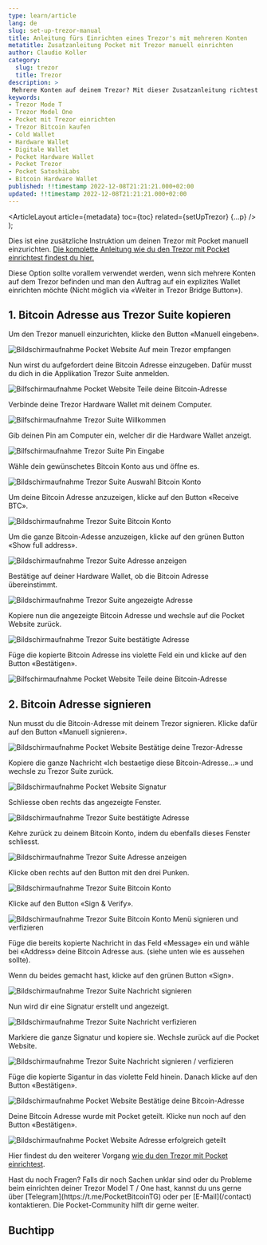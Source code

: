 ```yaml
---
type: learn/article
lang: de
slug: set-up-trezor-manual
title: Anleitung fürs Einrichten eines Trezor's mit mehreren Konten
metatitle: Zusatzanleitung Pocket mit Trezor manuell einrichten
author: Claudio Koller
category:
  slug: trezor
  title: Trezor
description: >
 Mehrere Konten auf deinem Trezor? Mit dieser Zusatzanleitung richtest du einen Auftrag manuell ein.
keywords:
- Trezor Mode T
- Trezor Model One
- Pocket mit Trezor einrichten
- Trezor Bitcoin kaufen
- Cold Wallet
- Hardware Wallet
- Digitale Wallet
- Pocket Hardware Wallet
- Pocket Trezor
- Pocket SatoshiLabs
- Bitcoin Hardware Wallet
published: !!timestamp 2022-12-08T21:21:21.000+02:00
updated: !!timestamp 2022-12-08T21:21:21.000+02:00
---
```



  <ArticleLayout
    article={metadata}
    toc={toc}
    related={setUpTrezor}
    {...p}
  />
);

Dies ist eine zusätzliche Instruktion um deinen Trezor mit Pocket manuell einzurichten. [Die komplette Anleitung wie du den Trezor mit Pocket einrichtest findest du hier.](/learn/trezor/set-up-trezor)

Diese Option sollte vorallem verwendet werden, wenn sich mehrere Konten auf dem Trezor befinden und man den Auftrag auf ein explizites Wallet einrichten möchte (Nicht möglich via «Weiter in Trezor Bridge Button»).

## 1. Bitcoin Adresse aus Trezor Suite kopieren

Um den Trezor manuell einzurichten, klicke den Button «Manuell eingeben».

![Bildschirmaufnahme Pocket Website Auf mein Trezor empfangen](https://cdn.pocketbitcoin.com/DAFU6jOFNao/8685c9bf-d3ed-46e7-bca4-4639db69feee.png?width=1748&height=1240&placeholder=data:image/png;base64,iVBORw0KGgoAAAANSUhEUgAAAAQAAAADCAIAAAA7ljmRAAAACXBIWXMAAC4jAAAuIwF4pT92AAAAMElEQVQImWNIZqjqte2b4tjdKVXIsGPhoQ//3379/+/M7jMMigwZbgxZyQwN8QyZAG3lEcrhIUl+AAAAAElFTkSuQmCC)

Nun wirst du aufgefordert deine Bitcoin Adresse einzugeben. Dafür musst du dich in die Applikation Trezor Suite anmelden.

![Bilfschirmaufnahme Pocket Website Teile deine Bitcoin-Adresse](https://cdn.pocketbitcoin.com/DAFU6jOFNao/2069aaa9-7cf4-48e1-a6d8-bd064324f586.png?width=1748&height=1240&placeholder=data:image/png;base64,iVBORw0KGgoAAAANSUhEUgAAAAQAAAADCAIAAAA7ljmRAAAACXBIWXMAAC4jAAAuIwF4pT92AAAAMklEQVQImQEnANj/AG0YgJZTlZZPj440eACxoL6tsr72//7j4OUAIgBhOABlYwB9YABscpgRxe7KoWQAAAAASUVORK5CYII=)

Verbinde deine Trezor Hardware Wallet mit deinem Computer.

![Bilfschirmaufnahme Trezor Suite Willkommen](https://cdn.pocketbitcoin.com/DAFU6jOFNao/c10c163c-fa9b-48ab-a536-6b00a7fdb33c.png?width=1748&height=1240&placeholder=data:image/png;base64,iVBORw0KGgoAAAANSUhEUgAAAAQAAAADCAIAAAA7ljmRAAAACXBIWXMAAC4jAAAuIwF4pT92AAAAMElEQVQImWPIZKivZqivZyhuZchkeHjz+c//Pz58//j07hMGSYYCM4Y8D4bMIIYEAGEhEWLhsCfTAAAAAElFTkSuQmCC)

Gib deinen Pin am Computer ein, welcher dir die Hardware Wallet anzeigt.

![Bilfschirmaufnahme Trezor Suite Pin Eingabe](https://cdn.pocketbitcoin.com/DAFU6jOFNao/aefdb926-976c-4daf-bb31-d28ffd92dbfd.png?width=1748&height=1240&placeholder=data:image/png;base64,iVBORw0KGgoAAAANSUhEUgAAAAQAAAADCAIAAAA7ljmRAAAACXBIWXMAAC4jAAAuIwF4pT92AAAAMElEQVQImWOwZUjbXL5lf9OWXAYfBnWG3B/f//7//z+GIZCBk6EqTrUlU7cxmCEBAEcJD64QQDX5AAAAAElFTkSuQmCC)

Wähle dein gewünschetes Bitcoin Konto aus und öffne es.

![Bildschirmaufnahme Trezor Suite Auswahl Bitcoin Konto](https://cdn.pocketbitcoin.com/DAFU6jOFNao/7c746685-ffcc-4bcd-8362-b0a6c0b54e40.png?width=1748&height=1240&placeholder=data:image/png;base64,iVBORw0KGgoAAAANSUhEUgAAAAQAAAADCAIAAAA7ljmRAAAACXBIWXMAAC4jAAAuIwF4pT92AAAAMElEQVQImWMIYyjLZSirYyjoYEhjeLLt/f9v//9/+//r9BcGPoZKA4YyF4asMIZkAFqAEUquVNvIAAAAAElFTkSuQmCC)

Um deine Bitcoin Adresse anzuzeigen, klicke auf den Button «Receive BTC».

![Bildschirmaufnahme Trezor Suite Bitcoin Konto](https://cdn.pocketbitcoin.com/DAFU6jOFNao/e2313434-9db4-4cda-9d73-30445f2d66eb.png?width=1748&height=1240&placeholder=data:image/png;base64,iVBORw0KGgoAAAANSUhEUgAAAAQAAAADCAIAAAA7ljmRAAAACXBIWXMAAC4jAAAuIwF4pT92AAAAMklEQVQImQEnANj/AEcAXdG5zMa1xmgCVAB3O5L///v4/v2RT4YAHQBYjmacflyPTQBWgkMSoRXw3q0AAAAASUVORK5CYII=)

Um die ganze Bitcoin-Adesse anzuzeigen, klicke auf den grünen Button «Show full address».

![Bildschirmaufnahme Trezor Suite Adresse anzeigen](https://cdn.pocketbitcoin.com/DAFU6jOFNao/9ca96930-3017-466f-94bb-a540c8f02771.png?width=1748&height=1240&placeholder=data:image/png;base64,iVBORw0KGgoAAAANSUhEUgAAAAQAAAADCAIAAAA7ljmRAAAACXBIWXMAAC4jAAAuIwF4pT92AAAAMElEQVQImWOIZCgoZ6hqZ6hpZ8hiOLX90v//f+98fLZvyyEGSYYCG4YSB4YUL4YIAE4TEGO+HPqrAAAAAElFTkSuQmCC)

Bestätige auf deiner Hardware Wallet, ob die Bitcoin Adresse übereinstimmt.

![Bildschirmaufnahme Trezor Suite angezeigte Adresse](https://cdn.pocketbitcoin.com/DAFU6jOFNao/2cc1222c-6b2d-46ec-9b98-9d28e44f4b00.png?width=1748&height=1240&placeholder=data:image/png;base64,iVBORw0KGgoAAAANSUhEUgAAAAQAAAADCAIAAAA7ljmRAAAACXBIWXMAAC4jAAAuIwF4pT92AAAAMklEQVQImQEnANj/AEYAbf/c///z/4wAZgBAAIPW19bNz8uGAHgAAQB80pTp56r0YABslwAUOdcgrCkAAAAASUVORK5CYII=)

Kopiere nun die angezeigte Bitcoin Adresse und wechsle auf die Pocket Website zurück.

![Bildschirmaufnahme Trezor Suite bestätigte Adresse](https://cdn.pocketbitcoin.com/DAFU6jOFNao/94c162c8-73bc-480b-bebc-228767f5dabc.png?width=1748&height=1240&placeholder=data:image/png;base64,iVBORw0KGgoAAAANSUhEUgAAAAQAAAADCAIAAAA7ljmRAAAACXBIWXMAAC4jAAAuIwF4pT92AAAAMklEQVQImQEnANj/AFEAeP/S///u/58AdwBGAInq4e3f2d2PAIAAAwB7/LL//9D/ZwByqooVmWEQDCoAAAAASUVORK5CYII=)

Füge die kopierte Bitcoin Adresse ins violette Feld ein und klicke auf den Button «Bestätigen».

![Bilfschirmaufnahme Pocket Website Teile deine Bitcoin-Adresse](https://cdn.pocketbitcoin.com/DAFU6jOFNao/c5a9a338-2ec8-4377-b7c7-a854f513ffb8.png?width=1748&height=1240&placeholder=data:image/png;base64,iVBORw0KGgoAAAANSUhEUgAAAAQAAAADCAIAAAA7ljmRAAAACXBIWXMAAC4jAAAuIwF4pT92AAAAMklEQVQImQEnANj/AG4TgpdRlplOko4wdwCvnb6vtMD1//7i3OMAIQBjOwBnZAB+YwBtcisRyPF5RhIAAAAASUVORK5CYII=)

## 2. Bitcoin Adresse signieren

Nun musst du die Bitcoin-Adresse mit deinem Trezor signieren. Klicke dafür auf den Button «Manuell signieren».

![Bildschirmaufnahme Pocket Website Bestätige deine Trezor-Adresse](https://cdn.pocketbitcoin.com/DAFU6jOFNao/3c5cb688-c8c0-4032-a6f1-0d630b7d74be.png?width=1748&height=1240&placeholder=data:image/png;base64,iVBORw0KGgoAAAANSUhEUgAAAAQAAAADCAIAAAA7ljmRAAAACXBIWXMAAC4jAAAuIwF4pT92AAAAMElEQVQImWNIYqjoceyf4tbdJpHHsGXugbf/Xn7//+/ElhMMSgxprgwZqQwNcQwZAGtNEaWmdZS/AAAAAElFTkSuQmCC)

Kopiere die ganze Nachricht «Ich bestaetige diese Bitcoin-Adresse…» und wechsle zu Trezor Suite zurück.

![Bildschirmaufnahme Pocket Website Signatur](https://cdn.pocketbitcoin.com/DAFU6jOFNao/5d4c1b97-5994-48b6-80f0-8da4fa5b53a8.png?width=1748&height=1240&placeholder=data:image/png;base64,iVBORw0KGgoAAAANSUhEUgAAAAQAAAADCAIAAAA7ljmRAAAACXBIWXMAAC4jAAAuIwF4pT92AAAAMElEQVQImWNIF6l9fPbRm+vvpjk0MBTY9zbP6Hv3/9fu+k0Msgyx5gyxla7TchkKAZdjEoplXciLAAAAAElFTkSuQmCC)

Schliesse oben rechts das angezeigte Fenster.

![Bildschirmaufnahme Trezor Suite bestätigte Adresse](https://cdn.pocketbitcoin.com/DAFU6jOFNao/58cc1fb6-a767-44cc-90fa-b595ca225a84.png?width=1748&height=1240&placeholder=data:image/png;base64,iVBORw0KGgoAAAANSUhEUgAAAAQAAAADCAIAAAA7ljmRAAAACXBIWXMAAC4jAAAuIwF4pT92AAAAMklEQVQImQEnANj/AFEAeP/S///u/58AdwBGAInq4e3f2d2PAIAAAwB7/LL//9D/ZwByqooVmWEQDCoAAAAASUVORK5CYII=)

Kehre zurück zu deinem Bitcoin Konto, indem du ebenfalls dieses Fenster schliesst.

![Bildschirmaufnahme Trezor Suite Adresse anzeigen](https://cdn.pocketbitcoin.com/DAFU6jOFNao/8f9f9f92-9c9a-4ded-8bd8-6f6213608c8a.png?width=1748&height=1240&placeholder=data:image/png;base64,iVBORw0KGgoAAAANSUhEUgAAAAQAAAADCAIAAAA7ljmRAAAACXBIWXMAAC4jAAAuIwF4pT92AAAAMElEQVQImWOIZCgoZ6hqZ6hpY8hgOLX90v//f+98fLZ3014GSYYCG4YSB4YUL4YoAE1OEFpdQUYpAAAAAElFTkSuQmCC)

Klicke oben rechts auf den Button mit den drei Punken.

![Bildschirmaufnahme Trezor Suite Bitcoin Konto](https://cdn.pocketbitcoin.com/DAFU6jOFNao/04003cf0-c06e-4c54-8e17-7b8d4fb1b177.png?width=1748&height=1240&placeholder=data:image/png;base64,iVBORw0KGgoAAAANSUhEUgAAAAQAAAADCAIAAAA7ljmRAAAACXBIWXMAAC4jAAAuIwF4pT92AAAAMElEQVQImWOIYshusmvqdG2sUklhePb45f//f//+///0yWMGWYYIB4ZUW4YIZwZ/AHb+Ee6qUtIgAAAAAElFTkSuQmCC)

Klicke auf den Button «Sign & Verify».

![Bildschirmaufnahme Trezor Suite Bitcoin Konto Menü signieren und verfizieren](https://cdn.pocketbitcoin.com/DAFU6jOFNao/497b0afe-4c24-4ec2-b694-f10f15665c0d.png?width=1748&height=1240&placeholder=data:image/png;base64,iVBORw0KGgoAAAANSUhEUgAAAAQAAAADCAIAAAA7ljmRAAAACXBIWXMAAC4jAAAuIwF4pT92AAAAMElEQVQImWOI4c1q9Wjp8mmu0klnePbk5f//f//9///s+TMGWYZQJ4Y0B4YIBwZvAH3+EiUc3XbFAAAAAElFTkSuQmCC)

Füge die bereits kopierte Nachricht in das Feld «Message» ein und wähle bei «Address» deine Bitcoin Adresse aus. (siehe unten wie es aussehen sollte). 

Wenn du beides gemacht hast, klicke auf den grünen Button «Sign».

![Bildschirmaufnahme Trezor Suite Nachricht signieren](https://cdn.pocketbitcoin.com/DAFU6jOFNao/fa8d6407-4c8d-4ca0-a2a1-e23f908625e0.png?width=1748&height=1240&placeholder=data:image/png;base64,iVBORw0KGgoAAAANSUhEUgAAAAQAAAADCAIAAAA7ljmRAAAACXBIWXMAAC4jAAAuIwF4pT92AAAAMElEQVQImWOIVkpvCWvujmlpdM5neP705b9/P//////p0wcGOQZPe4YYSwY/GwZXAIjrEmX4pNQIAAAAAElFTkSuQmCC)

Nun wird dir eine Signatur erstellt und angezeigt.

![Bildschirmaufnahme Trezor Suite Nachricht verfizieren](https://cdn.pocketbitcoin.com/DAFU6jOFNao/cd4af37a-9721-49e3-b82d-5b12c0523d1a.png?width=1748&height=1240&placeholder=data:image/png;base64,iVBORw0KGgoAAAANSUhEUgAAAAQAAAADCAIAAAA7ljmRAAAACXBIWXMAAC4jAAAuIwF4pT92AAAAMklEQVQImQEnANj/AEgAYNC9zdXC1XYNXgBrKYf///7///+KQ4EAHABbmnGnmnGlTABViqITLC3CAkUAAAAASUVORK5CYII=)

Markiere die ganze Signatur und kopiere sie. Wechsle zurück auf die Pocket Website.

![Bildschirmaufnahme Trezor Suite Nachricht signieren / verfizieren](https://cdn.pocketbitcoin.com/DAFU6jOFNao/94441fb6-c09d-41a5-888d-2ac9dd280ca5.png?width=1748&height=1240&placeholder=data:image/png;base64,iVBORw0KGgoAAAANSUhEUgAAAAQAAAADCAIAAAA7ljmRAAAACXBIWXMAAC4jAAAuIwF4pT92AAAAMklEQVQImQEnANj/AE0AZtS/0NfE13gJYABsKYr///7///+KP38AHABdlGyklmyjTQBWjZcTL7BhcHUAAAAASUVORK5CYII=)

Füge die kopierte Sigantur in das violette Feld hinein. Danach klicke auf den Button «Bestätigen».

![Bildschirmaufnahme Pocket Website Bestätige deine Bitcoin-Adresse](https://cdn.pocketbitcoin.com/DAFU6jOFNao/34925490-c97a-44d7-afb4-06af1e243156.png?width=1748&height=1240&placeholder=data:image/png;base64,iVBORw0KGgoAAAANSUhEUgAAAAQAAAADCAIAAAA7ljmRAAAACXBIWXMAAC4jAAAuIwF4pT92AAAAMklEQVQImQEnANj/AHQwiMetx9q+2KNXkABUMG5ugH3u//nOpMcAIgBfRwBzhEyehi6KjFQSxbkNSLAAAAAASUVORK5CYII=)

Deine Bitcoin Adresse wurde mit Pocket geteilt. Klicke nun noch auf den Button «Bestätigen».

![Bildschirmaufnahme Pocket Website Adresse erfolgreich geteilt](https://cdn.pocketbitcoin.com/DAFU6jOFNao/fab6b0ee-85f8-42b9-8c2f-4ed72582520d.png?width=1748&height=1240&placeholder=data:image/png;base64,iVBORw0KGgoAAAANSUhEUgAAAAQAAAADCAIAAAA7ljmRAAAACXBIWXMAAC4jAAAuIwF4pT92AAAAMklEQVQImQEnANj/AGUfeODK4OvT6JVJggCNXqOmn7X2///Ln8MAIQBUWRFqlGaoYwBqrRYT7njoOecAAAAASUVORK5CYII=)

Hier findest du den weiterer Vorgang [wie du den Trezor mit Pocket einrichtest](/learn/trezor/set-up-trezor).

<Callout icon = "❓">
Hast du noch Fragen? Falls dir noch Sachen unklar sind oder du Probleme beim einrichten deiner Trezor Model T / One hast, kannst du uns gerne über [Telegram](https://t.me/PocketBitcoinTG) oder per [E-Mail](/contact) kontaktieren. Die Pocket-Community hilft dir gerne weiter.
</Callout>

## Buchtipp

<Books>
  <Book book={bitcoinsVerwahrenUndVererben} />
</Books>
